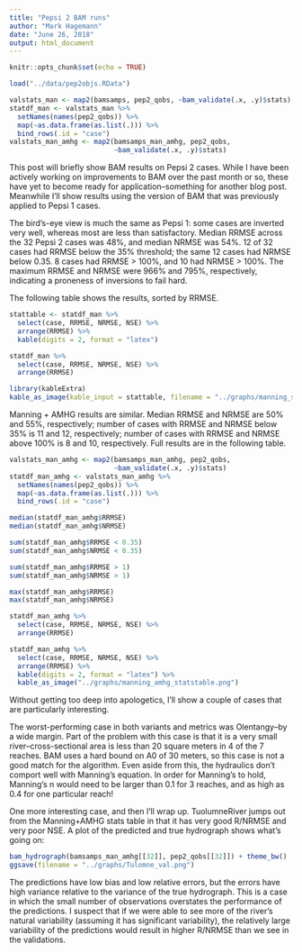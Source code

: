 ```yaml
---
title: "Pepsi 2 BAM runs"
author: "Mark Hagemann"
date: "June 26, 2018"
output: html_document
---
```


```r
knitr::opts_chunk$set(echo = TRUE)
```

```r
load("../data/pep2objs.RData")
```

```r
valstats_man <- map2(bamsamps, pep2_qobs, ~bam_validate(.x, .y)$stats)
statdf_man <- valstats_man %>% 
  setNames(names(pep2_qobs)) %>% 
  map(~as.data.frame(as.list(.))) %>% 
  bind_rows(.id = "case")
valstats_man_amhg <- map2(bamsamps_man_amhg, pep2_qobs, 
                          ~bam_validate(.x, .y)$stats)
```


This post will briefly show BAM results on Pepsi 2 cases. While I have been actively working on improvements to BAM over the past month or so, these have yet to become ready for application--something for another blog post. Meanwhile I'll show results using the version of BAM that was previously applied to Pepsi 1 cases. 

The bird's-eye view is much the same as Pepsi 1: some cases are inverted very well, whereas most are less than satisfactory. Median RRMSE across the 32 Pepsi 2 cases was 48%, and median NRMSE was 54%. 12 of 32 cases had RRMSE below the 35% threshold; the same 12 cases had NRMSE below 0.35. 8 cases had RRMSE > 100%, and 10 had NRMSE > 100%. The maximum RRMSE and NRMSE were 966% and 795%, respectively, indicating a proneness of inversions to fail hard.

The following table shows the results, sorted by RRMSE. 

```r
stattable <- statdf_man %>% 
  select(case, RRMSE, NRMSE, NSE) %>% 
  arrange(RRMSE) %>% 
  kable(digits = 2, format = "latex") 

statdf_man %>% 
  select(case, RRMSE, NRMSE, NSE) %>% 
  arrange(RRMSE)

library(kableExtra)
kable_as_image(kable_input = stattable, filename = "../graphs/manning_statstable")
```

Manning + AMHG results are similar. Median RRMSE and NRMSE are 50% and 55%, respectively; number of cases with RRMSE and NRMSE below 35% is 11 and 12, respectively; number of cases with RRMSE and NRMSE above 100% is 8 and 10, respectively. Full results are in the following table. 



```r
valstats_man_amhg <- map2(bamsamps_man_amhg, pep2_qobs, 
                          ~bam_validate(.x, .y)$stats)
statdf_man_amhg <- valstats_man_amhg %>% 
  setNames(names(pep2_qobs)) %>% 
  map(~as.data.frame(as.list(.))) %>% 
  bind_rows(.id = "case")
```

```r
median(statdf_man_amhg$RRMSE)
median(statdf_man_amhg$NRMSE)

sum(statdf_man_amhg$RRMSE < 0.35)
sum(statdf_man_amhg$NRMSE < 0.35)

sum(statdf_man_amhg$RRMSE > 1)
sum(statdf_man_amhg$NRMSE > 1)

max(statdf_man_amhg$RRMSE)
max(statdf_man_amhg$NRMSE)
```

```r
statdf_man_amhg %>% 
  select(case, RRMSE, NRMSE, NSE) %>% 
  arrange(RRMSE)

statdf_man_amhg %>% 
  select(case, RRMSE, NRMSE, NSE) %>% 
  arrange(RRMSE) %>% 
  kable(digits = 2, format = "latex") %>% 
  kable_as_image("../graphs/manning_amhg_statstable.png")
```

Without getting too deep into apologetics, I'll show a couple of cases that are particularly interesting. 

The worst-performing case in both variants and metrics was Olentangy--by a wide margin. Part of the problem with this case is that it is a very small river--cross-sectional area is less than 20 square meters in 4 of the 7 reaches. BAM uses a hard bound on A0 of 30 meters, so this case is not a good match for the algorithm. Even aside from this, the hydraulics don't comport well with Manning's equation. In order for Manning's to hold, Manning's n would need to be larger than 0.1 for 3 reaches, and as high as 0.4 for one particular reach! 

One more interesting case, and then I'll wrap up. TuolumneRiver jumps out from the Manning+AMHG stats table in that it has very good R/NRMSE and very poor NSE. A plot of the predicted and true hydrograph shows what's going on:

```r
bam_hydrograph(bamsamps_man_amhg[[32]], pep2_qobs[[32]]) + theme_bw()
ggsave(filename = "../graphs/Tulomne_val.png")
```

The predictions have low bias and low relative errors, but the errors have high variance relative to the variance of the true hydrograph. This is a case in which the small number of observations overstates the performance of the predictions. I suspect that if we were able to see more of the river's natural variability (assuming it has significant variability), the relatively large variability of the predictions would result in higher R/NRMSE than we see in the validations. 



